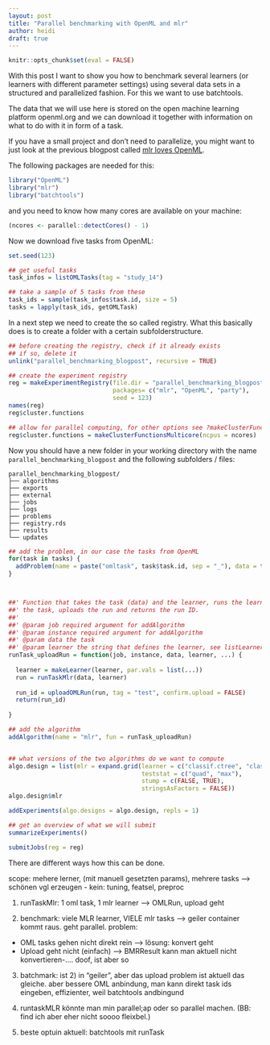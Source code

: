 ```yaml
---
layout: post
title: "Parallel benchmarking with OpenML and mlr"
author: heidi
draft: true
---
```

```r
knitr::opts_chunk$set(eval = FALSE)
```


With this post I want to show you how to benchmark several learners 
(or learners with different parameter settings) using 
several data sets in a structured and parallelized fashion. For this we
want to use batchtools. 

The data that we will use here is stored on the open machine learning platform
openml.org and we can download it together with information on what to do with
it in form of a task.

If you have a small project and don't need to parallelize, you might want to
just look at the previous blogpost called [mlr loves OpenML](http://mlr-org.github.io/mlr-loves-OpenML/).

The following packages are needed for this:
```r
library("OpenML")
library("mlr")
library("batchtools")
```
and you need to know how many cores are available on your machine:
```r
(ncores <- parallel::detectCores() - 1)
```


Now we download five tasks from OpenML:
```r
set.seed(123)

## get useful tasks
task_infos = listOMLTasks(tag = "study_14")

## take a sample of 5 tasks from these
task_ids = sample(task_infos$task.id, size = 5)
tasks = lapply(task_ids, getOMLTask)
```

In a next step we need to create the so called registry. What this basically does is to create
a folder with a certain subfolderstructure.
```r
## before creating the registry, check if it already exists
## if so, delete it
unlink("parallel_benchmarking_blogpost", recursive = TRUE)

## create the experiment registry
reg = makeExperimentRegistry(file.dir = "parallel_benchmarking_blogpost",
                             packages= c("mlr", "OpenML", "party"),
                             seed = 123)
names(reg)
reg$cluster.functions

## allow for parallel computing, for other options see ?makeClusterFunctions
reg$cluster.functions = makeClusterFunctionsMulticore(ncpus = ncores)
```

Now you should have a new folder in your working directory with the name
`parallel_benchmarking_blogpost` and the following subfolders / files:
```{}
parallel_benchmarking_blogpost/
├── algorithms
├── exports
├── external
├── jobs
├── logs
├── problems
├── registry.rds
├── results
└── updates
```



```r
## add the problem, in our case the tasks from OpenML
for(task in tasks) {
  addProblem(name = paste("omltask", task$task.id, sep = "_"), data = task)
}



##' Function that takes the task (data) and the learner, runs the learner on
##' the task, uploads the run and returns the run ID.
##' 
##' @param job required argument for addAlgorithm
##' @param instance required argument for addAlgorithm
##' @param data the task
##' @param learner the string that defines the learner, see listLearners()
runTask_uploadRun = function(job, instance, data, learner, ...) {
  
  learner = makeLearner(learner, par.vals = list(...))
  run = runTaskMlr(data, learner)
  
  run_id = uploadOMLRun(run, tag = "test", confirm.upload = FALSE)
  return(run_id)
  
}

## add the algorithm
addAlgorithm(name = "mlr", fun = runTask_uploadRun)


## what versions of the two algorithms do we want to compute
algo.design = list(mlr = expand.grid(learner = c("classif.ctree", "classif.cforest"),
                                     teststat = c("quad", "max"),
                                     stump = c(FALSE, TRUE),
                                     stringsAsFactors = FALSE))
algo.design$mlr

addExperiments(algo.designs = algo.design, repls = 1)

## get an overview of what we will submit
summarizeExperiments()

submitJobs(reg = reg)
```



There are different ways how this can be done. 


scope: mehere lerner, (mit manuell gesetzten params), mehrere tasks ---> schönen vgl erzeugen
- kein: tuning, featsel, preproc


1) runTaskMlr: 1 oml task, 1 mlr learner --> OMLRun, upload geht

2) benchmark: viele MLR learner, VIELE mlr tasks --> geiler container kommt raus.
geht parallel.
problem:
- OML tasks gehen nicht direkt rein
--> lösung: konvert geht
- Upload geht nicht (einfach)
--> BMRResult kann man aktuell nicht konvertieren-.... doof, ist aber so

3) batchmark:
ist 2) in "geiler", aber das upload problem ist aktuell das gleiche.
aber bessere OML anbindung, man kann direkt task ids eingeben, effizienter, weil batchtools andbingund

4) runtaskMLR könnte man min parallel;ap oder so parallel machen.
(BB: find ich aber eher nicht soooo fleixbel.)


5) beste optuin aktuell:
batchtools mit runTask 